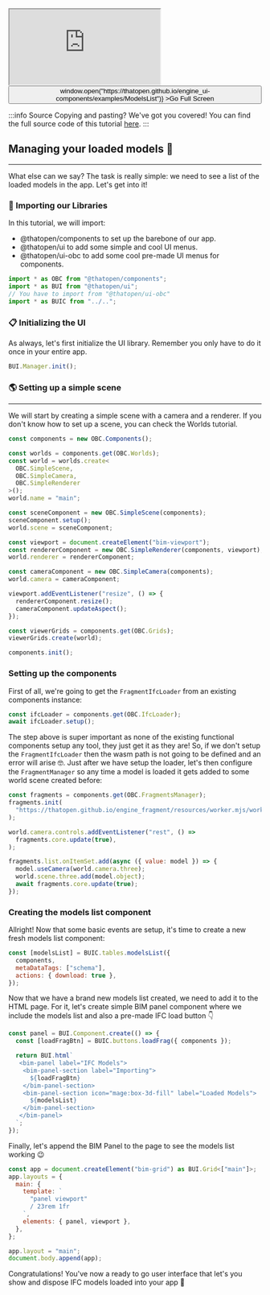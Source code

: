 <div style={{position: "relative"}}><iframe src="https://thatopen.github.io/engine_ui-components/examples/ModelsList"></iframe><button class="full-screen-btn" onClick={() => window.open("https://thatopen.github.io/engine_ui-components/examples/ModelsList")} >Go Full Screen</button></div>

:::info Source
Copying and pasting? We've got you covered! You can find the full source code of this tutorial [here](https://github.com/ThatOpen/engine_ui-components/blob/main/packages/obc/src/components/tables/ModelsList/example.ts).
:::

## Managing your loaded models 🏢
---
What else can we say? The task is really simple: we need to see a list of the loaded models in the app. Let's get into it!
### 🖖 Importing our Libraries
In this tutorial, we will import:
- @thatopen/components to set up the barebone of our app.
- @thatopen/ui to add some simple and cool UI menus.
- @thatopen/ui-obc to add some cool pre-made UI menus for components.

```js
import * as OBC from "@thatopen/components";
import * as BUI from "@thatopen/ui";
// You have to import from "@thatopen/ui-obc"
import * as BUIC from "../..";
```
### 📋 Initializing the UI
As always, let's first initialize the UI library. Remember you only have to do it once in your entire app.

```js
BUI.Manager.init();
```
### 🌎 Setting up a simple scene
---
We will start by creating a simple scene with a camera and a renderer. If you don't know how to set up a scene, you can check the Worlds tutorial.

```js
const components = new OBC.Components();

const worlds = components.get(OBC.Worlds);
const world = worlds.create<
  OBC.SimpleScene,
  OBC.SimpleCamera,
  OBC.SimpleRenderer
>();
world.name = "main";

const sceneComponent = new OBC.SimpleScene(components);
sceneComponent.setup();
world.scene = sceneComponent;

const viewport = document.createElement("bim-viewport");
const rendererComponent = new OBC.SimpleRenderer(components, viewport);
world.renderer = rendererComponent;

const cameraComponent = new OBC.SimpleCamera(components);
world.camera = cameraComponent;

viewport.addEventListener("resize", () => {
  rendererComponent.resize();
  cameraComponent.updateAspect();
});

const viewerGrids = components.get(OBC.Grids);
viewerGrids.create(world);

components.init();
```
### Setting up the components
First of all, we're going to get the `FragmentIfcLoader` from an existing components instance:

```js
const ifcLoader = components.get(OBC.IfcLoader);
await ifcLoader.setup();
```
The step above is super important as none of the existing functional components setup any tool, they just get it as they are! So, if we don't setup the `FragmentIfcLoader` then the wasm path is not going to be defined and an error will arise 🤓. Just after we have setup the loader, let's then configure the `FragmentManager` so any time a model is loaded it gets added to some world scene created before: 

```js
const fragments = components.get(OBC.FragmentsManager);
fragments.init(
  "https://thatopen.github.io/engine_fragment/resources/worker.mjs/worker.mjs",
);

world.camera.controls.addEventListener("rest", () =>
  fragments.core.update(true),
);

fragments.list.onItemSet.add(async ({ value: model }) => {
  model.useCamera(world.camera.three);
  world.scene.three.add(model.object);
  await fragments.core.update(true);
});
```
### Creating the models list component
Allright! Now that some basic events are setup, it's time to create a new fresh models list component:

```js
const [modelsList] = BUIC.tables.modelsList({
  components,
  metaDataTags: ["schema"],
  actions: { download: true },
});
```
Now that we have a brand new models list created, we need to add it to the HTML page. For it, let's create simple BIM panel component where we include the models list and also a pre-made IFC load button 👇

```js
const panel = BUI.Component.create(() => {
  const [loadFragBtn] = BUIC.buttons.loadFrag({ components });

  return BUI.html`
   <bim-panel label="IFC Models">
    <bim-panel-section label="Importing">
      ${loadFragBtn}
    </bim-panel-section>
    <bim-panel-section icon="mage:box-3d-fill" label="Loaded Models">
      ${modelsList}
    </bim-panel-section>
   </bim-panel> 
  `;
});
```
Finally, let's append the BIM Panel to the page to see the models list working 😉

```js
const app = document.createElement("bim-grid") as BUI.Grid<["main"]>;
app.layouts = {
  main: {
    template: `
      "panel viewport"
      / 23rem 1fr
    `,
    elements: { panel, viewport },
  },
};

app.layout = "main";
document.body.append(app);
```
Congratulations! You've now a ready to go user interface that let's you show and dispose IFC models loaded into your app 🥳

